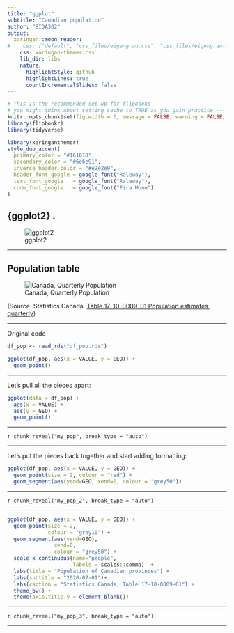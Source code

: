 ```yaml
---
title: "ggplot"
subtitle: "Canadian population"
author: "BIDA302"
output:
  xaringan::moon_reader:
#    css: ["default", "css_files/eigengrau.css", "css_files/eigengrau-fonts.css"]    
    css: xaringan-themer.css
    lib_dir: libs
    nature:
      highlightStyle: github
      highlightLines: true
      countIncrementalSlides: false
---
```




```r
# This is the recommended set up for flipbooks
# you might think about setting cache to TRUE as you gain practice --- building flipbooks from scratch can be time consuming
knitr::opts_chunk$set(fig.width = 6, message = FALSE, warning = FALSE, comment = "", cache = F)
library(flipbookr)
library(tidyverse)
```


```r
library(xaringanthemer)
style_duo_accent(
  primary_color = "#16161D",
  secondary_color = "#6e6e91",
  inverse_header_color = "#e2e2e9",
  header_font_google = google_font("Raleway"),
  text_font_google   = google_font("Raleway"),
  code_font_google   = google_font("Fira Mono")
)
```


## {ggplot2} .


![ggplot2](../../static/img/ggplot2_400.png)

---

## Population table


![Canada, Quarterly Population](df_17100009_2020-10-08.JPG)


(Source: Statistics Canada. [Table 17-10-0009-01 Population estimates, quarterly](https://www150.statcan.gc.ca/t1/tbl1/en/tv.action?pid=1710000901))



---

Original code

```r
df_pop <- read_rds("df_pop.rds")
```


```r
ggplot(df_pop, aes(x = VALUE, y = GEO)) +
  geom_point()
```


---

Let's pull all the pieces apart:

```r

ggplot(data = df_pop) +  
  aes(x = VALUE) +       
  aes(y = GEO) +
  geom_point()           

```


---

`r chunk_reveal("my_pop", break_type = "auto")`



---

Let's put the pieces back together and start adding formatting:

```r

ggplot(df_pop, aes(x = VALUE, y = GEO)) +
  geom_point(size = 2, colour = "red") +
  geom_segment(aes(yend=GEO, xend=0, colour = "grey50"))

```


---

`r chunk_reveal("my_pop_2", break_type = "auto")`

---



```r
 
ggplot(df_pop, aes(x = VALUE, y = GEO)) +
  geom_point(size = 2, 
             colour = "grey10") +
  geom_segment(aes(yend=GEO), 
               xend=0, 
               colour = "grey50") +
  scale_x_continuous(name="people", 
                     labels = scales::comma)  +
  labs(title = "Population of Canadian provinces") +
  labs(subtitle = "2020-07-01")+
  labs(caption = "Statistics Canada, Table 17-10-0009-01") +
  theme_bw() +
  theme(axis.title.y = element_blank())

```


---

`r chunk_reveal("my_pop_3", break_type = "auto")`


---


